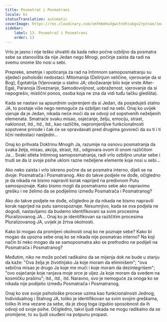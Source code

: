 ```yaml
---
title: Posmatrač i Posmatrani
locale: bs
statusTranslation: automatic
coverImage: https://res.cloudinary.com/xmfm6mhw3gwctndtcubgx2rptnae/image/upload/v1740468922/small_cover_tratado_de_psicologia_revolucionaria_a4c0dca4e0.webp
sidebar:
    label: 13. Posmatrač i Posmatrani
    order: 13
---
```

Vrlo je jasno i nije teško shvatiti da kada neko počne ozbiljno da posmatra sebe sa stanovišta da nije Jedan nego Mnogi, počinje zaista da radi na svemu onome što nosi u sebi.

Prepreke, smetnje i spoticanja za rad na Intimnom samoposmatranju su sljedeći psihološki nedostaci: Mitomanija (Delirijum veličine, vjerovanje da si Bog), Egotatrija (Vjerovanje u stalno JA; obožavanje bilo koje vrste Alter-Ega), Paranoja (Sveznanje, Samodovoljnost, uobraženost, vjerovanje da si nepogrešiv, mistični ponos, osoba koja ne zna da vidi tuđu tačku gledišta).

Kada se nastavi sa apsurdnim uvjerenjem da si Jedan, da posjeduješ stalno JA, to postaje više nego nemoguće za ozbiljan rad na sebi. Onaj ko uvijek vjeruje da je Jedan, nikada neće moći da se odvoji od sopstvenih neželjenih elemenata. Smatraće svaku misao, osjećanje, želju, emociju, strast, naklonost, itd., itd., itd., kao različite, nepromjenljive funkcionalnosti sopstvene prirode i čak će se opravdavati pred drugima govoreći da su ti i ti lični nedostaci nasljedni...

Onaj ko prihvata Doktrinu Mnogih Ja, razumije na osnovu posmatranja da svaka želja, misao, akcija, strast, itd., odgovara ovom ili onom različitom Ja... Svaki atleta Intimnog samoposmatranja, radi vrlo ozbiljno unutar sebe i trudi se da iz svoje psihe ukloni razne neželjene elemente koje nosi u sebi...

Ako neko zaista i vrlo iskreno počne da se posmatra interno, dijeli se na dvoje: Posmatrača i Posmatranog. Ako do takve podjele ne dođe, očigledno je da nikada ne bismo napravili korak naprijed na predivnom Putu samospoznaje. Kako bismo mogli da posmatramo sebe ako napravimo grešku i ne želimo da se podijelimo između Posmatrača i Posmatranog?

Ako do takve podjele ne dođe, očigledno je da nikada ne bismo napravili korak naprijed na putu samospoznaje. Nesumnjivo, kada se ova podjela ne dogodi, nastavljamo da budemo identifikovani sa svim procesima Pluralizovanog JA... Onaj ko je identifikovan sa različitim procesima Pluralizovanog JA, uvijek je žrtva okolnosti.

Kako bi mogao da promijeni okolnosti onaj ko ne poznaje sebe? Kako bi mogao da upozna sebe onaj ko se nikada nije posmatrao interno? Na koji način bi neko mogao da se samoposmatra ako se prethodno ne podijeli na Posmatrača i Posmatranog?

Međutim, niko ne može početi radikalno da se mijenja dok ne bude u stanju da kaže: "Ova želja je životinjsko Ja koje moram da eliminišem"; "ova sebična misao je drugo Ja koje me muči i koje moram da dezintegrišem"; "ovo osjećanje koje ranjava moje srce je uljez Ja koje moram da svedem na kosmičku prašinu"; itd., itd., itd. Naravno, ovo je nemoguće za onoga ko se nikada nije podijelio između Posmatrača i Posmatranog.

Onaj ko sve svoje psihološke procese uzima kao funkcionalnosti Jednog, Individualnog i Stalnog JA, toliko je identifikovan sa svim svojim greškama, toliko ih ima vezane za sebe, da je zbog toga izgubio sposobnost da ih odvoji od svoje psihe. Očigledno, takvi ljudi nikada ne mogu radikalno da se promijene, to su ljudi osuđeni na potpunu propast.

